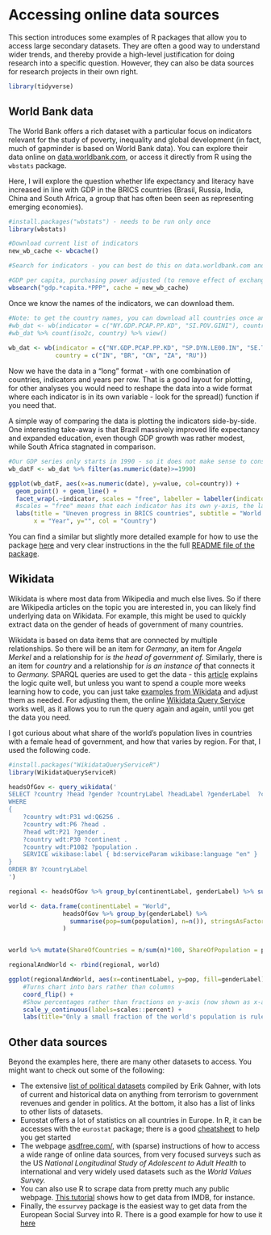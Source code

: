 # Accessing online data sources

This section introduces some examples of R packages that allow you to access large secondary datasets. They are often a good way to understand wider trends, and thereby provide a high-level justification for doing research into a specific question. However, they can also be data sources for research projects in their own right.

```r
library(tidyverse)
```


## World Bank data

The World Bank offers a rich dataset with a particular focus on indicators relevant for the study of poverty, inequality and global development (in fact, much of gapminder is based on World Bank data). You can explore their data online on [data.worldbank.com](https://data.worldbank.com), or access it directly from R using the `wbstats` package.

Here, I will explore the question whether life expectancy and literacy have increased in line with GDP in the BRICS countries (Brasil, Russia, India, China and South Africa, a group that has often been seen as representing emerging economies).

```r
#install.packages("wbstats") - needs to be run only once
library(wbstats)

#Download current list of indicators
new_wb_cache <- wbcache()

#Search for indicators - you can best do this on data.worldbank.com and find the IndicatorID in the URL. The wbsearch() function often returns to many hits.

#GDP per capita, purchasing power adjusted (to remove effect of exchange rates)
wbsearch("gdp.*capita.*PPP", cache = new_wb_cache)

```

Once we know the names of the indicators, we can download them.

```r
#Note: to get the country names, you can download all countries once and then check the names
#wb_dat <- wb(indicator = c("NY.GDP.PCAP.PP.KD", "SI.POV.GINI"), country = "all")
#wb_dat %>% count(iso2c, country) %>% view()            
                            
wb_dat <- wb(indicator = c("NY.GDP.PCAP.PP.KD", "SP.DYN.LE00.IN", "SE.TER.ENRR"), 
             country = c("IN", "BR", "CN", "ZA", "RU"))

```

Now we have the data in a "long" format - with one combination of countries, indicators and years per row. That is a good layout for plotting, for other analyses you would need to reshape the data into a wide format where each indicator is in its own variable - look for the spread() function if you need that.

A simple way of comparing the data is plotting the indicators side-by-side. One interesting take-away is that Brazil massively improved life expectancy and expanded education, even though  GDP growth was rather modest, while South Africa stagnated in comparison.

```r
#Our GDP series only starts in 1990 - so it does not make sense to consider earlier life expectancy
wb_datF <- wb_dat %>% filter(as.numeric(date)>=1990)

ggplot(wb_datF, aes(x=as.numeric(date), y=value, col=country)) + 
  geom_point() + geom_line() + 
  facet_wrap(.~indicator, scales = "free", labeller = labeller(indicator = label_wrap_gen(25))) +
  #scales = "free" means that each indicator has its own y-axis, the labeller() function is needed for line breaks in the facet titles
  labs(title = "Uneven progress in BRICS countries", subtitle = "World Bank data", 
       x = "Year", y="", col = "Country")
```

You can find a similar but slightly more detailed example for how to use the package [here](https://cengel.github.io/gearup2016/worldbank.html) and very clear instructions in the the full [README file of the package](https://github.com/nset-ornl/wbstats/blob/master/README.md).


## Wikidata

Wikidata is where most data from Wikipedia and much else lives. So if there are Wikipedia articles on the topic you are interested in, you can likely find underlying data on Wikidata. For example, this might be used to quickly extract data on the gender of heads of government of many countries.

Wikidata is based on data items that are connected by multiple relationships. So there will be an item for *Germany*, an item for *Angela Merkel* and a relationship for *is the head of government of.* Similarly, there is an item for *country* and a relationship for *is an instance of* that connects it to *Germany.* SPARQL queries are used to get the data - this [article](https://towardsdatascience.com/a-brief-introduction-to-wikidata-bb4e66395eb1) explains the logic quite well, but unless you want to spend a couple more weeks learning how to code, you can just take [examples from Wikidata](https://www.wikidata.org/wiki/Wikidata:SPARQL_query_service/queries/examples) and adjust them as needed. For adjusting them, the online [Wikidata Query Service](https://query.wikidata.org/) works well, as it allows you to run the query again and again, until you get the data you need.

I got curious about what share of the world's population lives in countries with a female head of government, and how that varies by region. For that, I used the following code.

```r
#install.packages("WikidataQueryServiceR")
library(WikidataQueryServiceR)

headsOfGov <- query_wikidata('
SELECT ?country ?head ?gender ?countryLabel ?headLabel ?genderLabel  ?continentLabel ?governmentLabel ?population
WHERE
{
    ?country wdt:P31 wd:Q6256 .
    ?country wdt:P6 ?head .
    ?head wdt:P21 ?gender .  
    ?country wdt:P30 ?continent . 
    ?country wdt:P1082 ?population .
    SERVICE wikibase:label { bd:serviceParam wikibase:language "en" }
}
ORDER BY ?countryLabel
')

regional <- headsOfGov %>% group_by(continentLabel, genderLabel) %>% summarise(pop = sum(population), n = n()) %>% ungroup()

world <- data.frame(continentLabel = "World", 
               headsOfGov %>% group_by(genderLabel) %>%
                 summarise(pop=sum(population), n=n()), stringsAsFactors = F
               )


world %>% mutate(ShareOfCountries = n/sum(n)*100, ShareOfPopulation = pop/sum(pop)*100) %>% filter(genderLabel == "female") %>% select(ShareOfCountries, ShareOfPopulation) %>% round(1) %>% kableExtra::kable(caption = "<b>Women rule (%)</b>") %>% kableExtra::kable_styling(full_width = F)

regionalAndWorld <- rbind(regional, world)

ggplot(regionalAndWorld, aes(x=continentLabel, y=pop, fill=genderLabel)) + geom_col(position="fill") + 
    #Turns chart into bars rather than columns
    coord_flip() +
    #Show percentages rather than fractions on y-axis (now shown as x-axis)
    scale_y_continuous(labels=scales::percent) +
    labs(title="Only a small fraction of the world's population is ruled by women", subtitle="Source: WikiData, February 2020", x="", y="Share of population", fill="Head of government")

```

## Other data sources

Beyond the examples here, there are many other datasets to access. You might want to check out some of the following:

* The extensive [list of political datasets](https://github.com/erikgahner/PolData) compiled by Erik Gahner, with lots of current and historical data on anything from terrorism to government revenues and gender in politics. At the bottom, it also has a list of links to other lists of datasets.
* Eurostat offers a lot of statistics on all countries in Europe. In R, it can be accesses with the `eurostat` package; there is a  good [cheatsheet](https://github.com/rstudio/cheatsheets/raw/master/eurostat.pdf) to help you get started
* The webpage [asdfree.com/](http://asdfree.com/), with (sparse) instructions of how to access a wide range of online data sources, from very focused surveys such as the US *National Longitudinal Study of Adolescent to Adult Health* to international and very widely used datasets such as the *World Values Survey.*
* You can also use R to scrape data from pretty much any public webpage. [This tutorial](https://www.analyticsvidhya.com/blog/2017/03/beginners-guide-on-web-scraping-in-r-using-rvest-with-hands-on-knowledge/) shows how to get data from IMDB, for instance.
* Finally, the `essurvey` package is the easiest way to get data from the European Social Survey into R. There is a good example for how to use it [here](https://ropensci.org/blog/2018/06/14/essurvey/)


